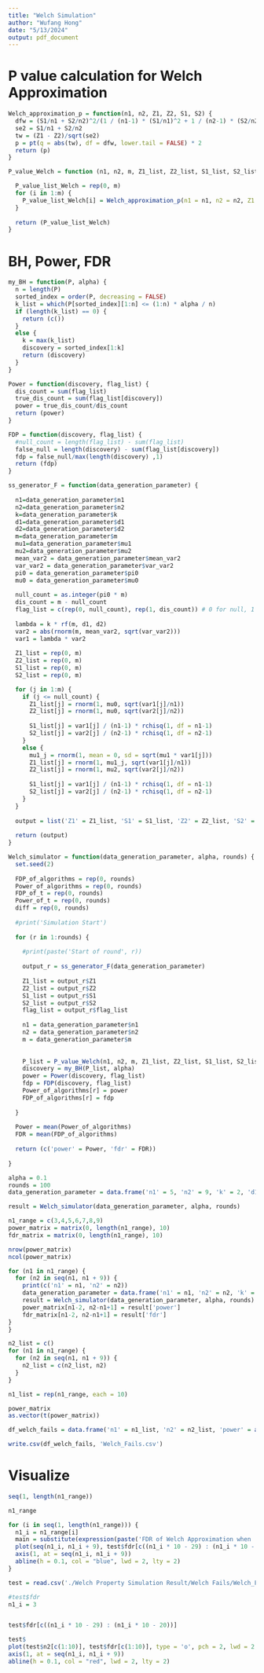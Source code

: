 ```yaml
---
title: "Welch Simulation"
author: "Wufang Hong"
date: "5/13/2024"
output: pdf_document
---
```


# P value calculation for Welch Approximation

```r
Welch_approximation_p = function(n1, n2, Z1, Z2, S1, S2) {
  dfw = (S1/n1 + S2/n2)^2/(1 / (n1-1) * (S1/n1)^2 + 1 / (n2-1) * (S2/n2)^2)
  se2 = S1/n1 + S2/n2
  tw = (Z1 - Z2)/sqrt(se2)
  p = pt(q = abs(tw), df = dfw, lower.tail = FALSE) * 2
  return (p)
}
```

```r
P_value_Welch = function (n1, n2, m, Z1_list, Z2_list, S1_list, S2_list) {

  P_value_list_Welch = rep(0, m)
  for (i in 1:m) {
    P_value_list_Welch[i] = Welch_approximation_p(n1 = n1, n2 = n2, Z1 = Z1_list[i], Z2 = Z2_list[i], S1 = S1_list[i], S2 = S2_list[i])
  }
  
  return (P_value_list_Welch)
}
```

# BH, Power, FDR

```r
my_BH = function(P, alpha) {
  n = length(P)
  sorted_index = order(P, decreasing = FALSE)
  k_list = which(P[sorted_index][1:n] <= (1:n) * alpha / n)
  if (length(k_list) == 0) {
    return (c())
  }
  else {
    k = max(k_list)
    discovery = sorted_index[1:k]
    return (discovery)
  }
}
```

```r
Power = function(discovery, flag_list) {
  dis_count = sum(flag_list)
  true_dis_count = sum(flag_list[discovery])
  power = true_dis_count/dis_count
  return (power)
}
```

```r
FDP = function(discovery, flag_list) {
  #null_count = length(flag_list) - sum(flag_list)
  false_null = length(discovery) - sum(flag_list[discovery])
  fdp = false_null/max(length(discovery) ,1)
  return (fdp)
}
```

```r
ss_generator_F = function(data_generation_parameter) {
  
  n1=data_generation_parameter$n1
  n2=data_generation_parameter$n2
  k=data_generation_parameter$k
  d1=data_generation_parameter$d1
  d2=data_generation_parameter$d2
  m=data_generation_parameter$m
  mu1=data_generation_parameter$mu1
  mu2=data_generation_parameter$mu2
  mean_var2 = data_generation_parameter$mean_var2
  var_var2 = data_generation_parameter$var_var2
  pi0 = data_generation_parameter$pi0
  mu0 = data_generation_parameter$mu0
  
  null_count = as.integer(pi0 * m)
  dis_count = m - null_count
  flag_list = c(rep(0, null_count), rep(1, dis_count)) # 0 for null, 1 for truth
  
  lambda = k * rf(m, d1, d2)
  var2 = abs(rnorm(m, mean_var2, sqrt(var_var2)))
  var1 = lambda * var2
  
  Z1_list = rep(0, m)
  Z2_list = rep(0, m)
  S1_list = rep(0, m)
  S2_list = rep(0, m)

  for (j in 1:m) {
    if (j <= null_count) {
      Z1_list[j] = rnorm(1, mu0, sqrt(var1[j]/n1))
      Z2_list[j] = rnorm(1, mu0, sqrt(var2[j]/n2))
      
      S1_list[j] = var1[j] / (n1-1) * rchisq(1, df = n1-1)
      S2_list[j] = var2[j] / (n2-1) * rchisq(1, df = n2-1)
    }
    else {
      mu1_j = rnorm(1, mean = 0, sd = sqrt(mu1 * var1[j]))
      Z1_list[j] = rnorm(1, mu1_j, sqrt(var1[j]/n1))
      Z2_list[j] = rnorm(1, mu2, sqrt(var2[j]/n2))
      
      S1_list[j] = var1[j] / (n1-1) * rchisq(1, df = n1-1)
      S2_list[j] = var2[j] / (n2-1) * rchisq(1, df = n2-1)
    }
  }
  
  output = list('Z1' = Z1_list, 'S1' = S1_list, 'Z2' = Z2_list, 'S2' = S2_list, 'flag_list' = flag_list)
  
  return (output)
}
```

```r
Welch_simulator = function(data_generation_parameter, alpha, rounds) {
  set.seed(2)
  
  FDP_of_algorithms = rep(0, rounds)
  Power_of_algorithms = rep(0, rounds)
  FDP_of_t = rep(0, rounds)
  Power_of_t = rep(0, rounds)
  diff = rep(0, rounds)
  
  #print('Simulation Start')
  
  for (r in 1:rounds) {
    
    #print(paste('Start of round', r))
    
    output_r = ss_generator_F(data_generation_parameter)
    
    Z1_list = output_r$Z1
    Z2_list = output_r$Z2
    S1_list = output_r$S1
    S2_list = output_r$S2
    flag_list = output_r$flag_list
    
    n1 = data_generation_parameter$n1
    n2 = data_generation_parameter$n2
    m = data_generation_parameter$m
    
    
    P_list = P_value_Welch(n1, n2, m, Z1_list, Z2_list, S1_list, S2_list)
    discovery = my_BH(P_list, alpha)
    power = Power(discovery, flag_list)
    fdp = FDP(discovery, flag_list)
    Power_of_algorithms[r] = power
    FDP_of_algorithms[r] = fdp
    
  }
  
  Power = mean(Power_of_algorithms)
  FDR = mean(FDP_of_algorithms)
  
  return (c('power' = Power, 'fdr' = FDR))
  
}
```

```r
alpha = 0.1
rounds = 100
data_generation_parameter = data.frame('n1' = 5, 'n2' = 9, 'k' = 2, 'd1' = 8, 'd2' = 12, 'm' = 5000, 'mu1' = 12, 'mu2' = 0, 'mean_var2' = 6, 'var_var2' = 4, 'pi0' = 0.9, 'mu0' = 0)
```

```r
result = Welch_simulator(data_generation_parameter, alpha, rounds)
```

```r
n1_range = c(3,4,5,6,7,8,9)
power_matrix = matrix(0, length(n1_range), 10)
fdr_matrix = matrix(0, length(n1_range), 10)
```

```r
nrow(power_matrix)
ncol(power_matrix)
```


```r
for (n1 in n1_range) {
  for (n2 in seq(n1, n1 + 9)) {
    print(c('n1' = n1, 'n2' = n2))
    data_generation_parameter = data.frame('n1' = n1, 'n2' = n2, 'k' = 2, 'd1' = 8, 'd2' = 12, 'm' = 5000, 'mu1' = 12, 'mu2' = 0, 'mean_var2' = 6, 'var_var2' = 4, 'pi0' = 0.9, 'mu0' = 0)
    result = Welch_simulator(data_generation_parameter, alpha, rounds)
    power_matrix[n1-2, n2-n1+1] = result['power']
    fdr_matrix[n1-2, n2-n1+1] = result['fdr']
}
}
```

```r
n2_list = c()
for (n1 in n1_range) {
  for (n2 in seq(n1, n1 + 9)) {
    n2_list = c(n2_list, n2)
  }
}
```

```r
n1_list = rep(n1_range, each = 10)
```

```r
power_matrix
as.vector(t(power_matrix))
```


```r
df_welch_fails = data.frame('n1' = n1_list, 'n2' = n2_list, 'power' = as.vector(t(power_matrix)), 'fdr' = as.vector(t(fdr_matrix)))
```

```r
write.csv(df_welch_fails, 'Welch_Fails.csv')
```

# Visualize

```r
seq(1, length(n1_range))
```

```r
n1_range
```


```r
for (i in seq(1, length(n1_range))) {
  n1_i = n1_range[i]
  main = substitute(expression(paste('FDR of Welch Approximation when ', n[1] == N1)), list(N1 = n1_i))
  plot(seq(n1_i, n1_i + 9), test$fdr[c((n1_i * 10 - 29) : (n1_i * 10 - 20))], type = 'o', pch = 2, lwd = 2, main = eval(main), xlab = expression(n[2]), ylab = 'FDR')
  axis(1, at = seq(n1_i, n1_i + 9))
  abline(h = 0.1, col = "blue", lwd = 2, lty = 2)
}
```

```r
test = read.csv('./Welch Property Simulation Result/Welch Fails/Welch_Fails.csv')
```

```r
#test$fdr
n1_i = 3


test$fdr[c((n1_i * 10 - 29) : (n1_i * 10 - 20))]
```


```r
test$
plot(test$n2[c(1:10)], test$fdr[c(1:10)], type = 'o', pch = 2, lwd = 2, main = paste('FDR of Welch Approximation for n1 =', 3), ylab = 'FDR', xlab = 'n2')
axis(1, at = seq(n1_i, n1_i + 9))
abline(h = 0.1, col = "red", lwd = 2, lty = 2)
```



